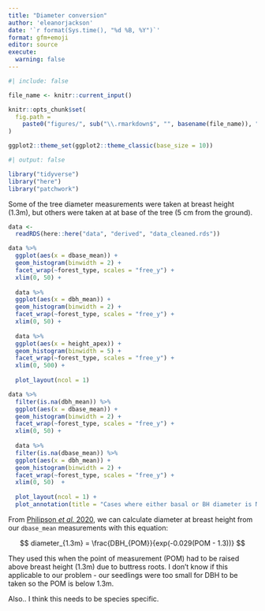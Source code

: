 ```yaml
---
title: "Diameter conversion"
author: 'eleanorjackson'
date: '`r format(Sys.time(), "%d %B, %Y")`' 
format: gfm+emoji
editor: source
execute:
  warning: false
---
```


```r
#| include: false

file_name <- knitr::current_input()

knitr::opts_chunk$set(
  fig.path =
    paste0("figures/", sub("\\.rmarkdown$", "", basename(file_name)), "/", sep = "")
)

ggplot2::theme_set(ggplot2::theme_classic(base_size = 10))
```

```r
#| output: false

library("tidyverse")
library("here")
library("patchwork")
```

Some of the tree diameter measurements were taken at breast height (1.3m),
but others were taken at at base of the tree (5 cm from the ground).

```r
data <- 
  readRDS(here::here("data", "derived", "data_cleaned.rds"))
```


```r
data %>% 
  ggplot(aes(x = dbase_mean)) +
  geom_histogram(binwidth = 2) +
  facet_wrap(~forest_type, scales = "free_y") +
  xlim(0, 50) +
  
  data %>% 
  ggplot(aes(x = dbh_mean)) +
  geom_histogram(binwidth = 2) +
  facet_wrap(~forest_type, scales = "free_y") +
  xlim(0, 50) +
  
  data %>% 
  ggplot(aes(x = height_apex)) +
  geom_histogram(binwidth = 5) +
  facet_wrap(~forest_type, scales = "free_y") +
  xlim(0, 500) +
  
  plot_layout(ncol = 1)
```

```r
data %>% 
  filter(is.na(dbh_mean)) %>% 
  ggplot(aes(x = dbase_mean)) +
  geom_histogram(binwidth = 2) +
  facet_wrap(~forest_type, scales = "free_y") +
  xlim(0, 50) +
  
  data %>% 
  filter(is.na(dbase_mean)) %>% 
  ggplot(aes(x = dbh_mean)) +
  geom_histogram(binwidth = 2) +
  facet_wrap(~forest_type, scales = "free_y") +
  xlim(0, 50)  +
  
  plot_layout(ncol = 1) +
  plot_annotation(title = "Cases where either basal or BH diameter is NA")
```

From [Philipson _et al._ 2020](https://doi.org/10.1126/science.aay4490),
we can calculate diameter at breast height from our `dbase_mean`
measurements with this equation:

$$
diameter_{1.3m} = \frac{DBH_{POM}}{exp(-0.029(POM - 1.3))}
$$


They used this when the point of measurement (POM) had to be raised above 
breast height (1.3m) due to buttress roots. 
I don't know if this applicable to our problem - 
our seedlings were too small for DBH to be taken so the POM is below 1.3m.

Also.. I think this needs to be species specific.
